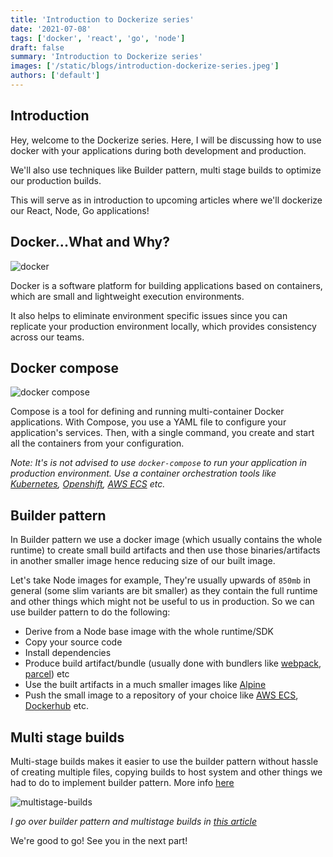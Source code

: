 ```yaml
---
title: 'Introduction to Dockerize series'
date: '2021-07-08'
tags: ['docker', 'react', 'go', 'node']
draft: false
summary: 'Introduction to Dockerize series'
images: ['/static/blogs/introduction-dockerize-series.jpeg']
authors: ['default']
---
```


## Introduction

Hey, welcome to the Dockerize series. Here, I will be discussing how to use docker with your applications during both development and production.

We'll also use techniques like Builder pattern, multi stage builds to optimize our production builds.

This will serve as in introduction to upcoming articles where we'll dockerize our React, Node, Go applications!

## Docker...What and Why?

![docker](https://dev-to-uploads.s3.amazonaws.com/uploads/articles/yxmtjpt9xsbw9ekirvtb.png)

Docker is a software platform for building applications based on containers, which are small and lightweight execution environments.

It also helps to eliminate environment specific issues since you can replicate your production environment locally, which provides consistency across our teams.

## Docker compose

![docker compose](https://dev-to-uploads.s3.amazonaws.com/uploads/articles/dggbomqzi96semopyqj7.jpeg)

Compose is a tool for defining and running multi-container Docker applications. With Compose, you use a YAML file to configure your application's services. Then, with a single command, you create and start all the containers from your configuration.

_Note: It's is not advised to use `docker-compose` to run your application in production environment. Use a container orchestration tools like [Kubernetes](https://kubernetes.io/), [Openshift](https://www.openshift.com/), [AWS ECS](https://aws.amazon.com/ecs/) etc._

## Builder pattern

In Builder pattern we use a docker image (which usually contains the whole runtime) to create small build artifacts and then use those binaries/artifacts in another smaller image hence reducing size of our built image.

Let's take Node images for example, They're usually upwards of `850mb` in general (some slim variants are bit smaller) as they contain the full runtime and other things which might not be useful to us in production. So we can use builder pattern to do the following:

- Derive from a Node base image with the whole runtime/SDK
- Copy your source code
- Install dependencies
- Produce build artifact/bundle (usually done with bundlers like [webpack](https://webpack.js.org/), [parcel](https://parceljs.org/)) etc
- Use the built artifacts in a much smaller images like [Alpine](https://hub.docker.com/_/alpine/)
- Push the small image to a repository of your choice like [AWS ECS](https://aws.amazon.com/ecr/), [Dockerhub](https://hub.docker.com/) etc.

## Multi stage builds

Multi-stage builds makes it easier to use the builder pattern without hassle of creating multiple files, copying builds to host system and other things we had to do to implement builder pattern. More info [here](https://docs.docker.com/develop/develop-images/multistage-build/)

![multistage-builds](https://dev-to-uploads.s3.amazonaws.com/uploads/articles/wr60sw1164d4eye8lew7.png)

_I go over builder pattern and multistage builds in [this article](https://karanpratapsingh.com/blog/art-of-building-small-container)_

We're good to go! See you in the next part!

